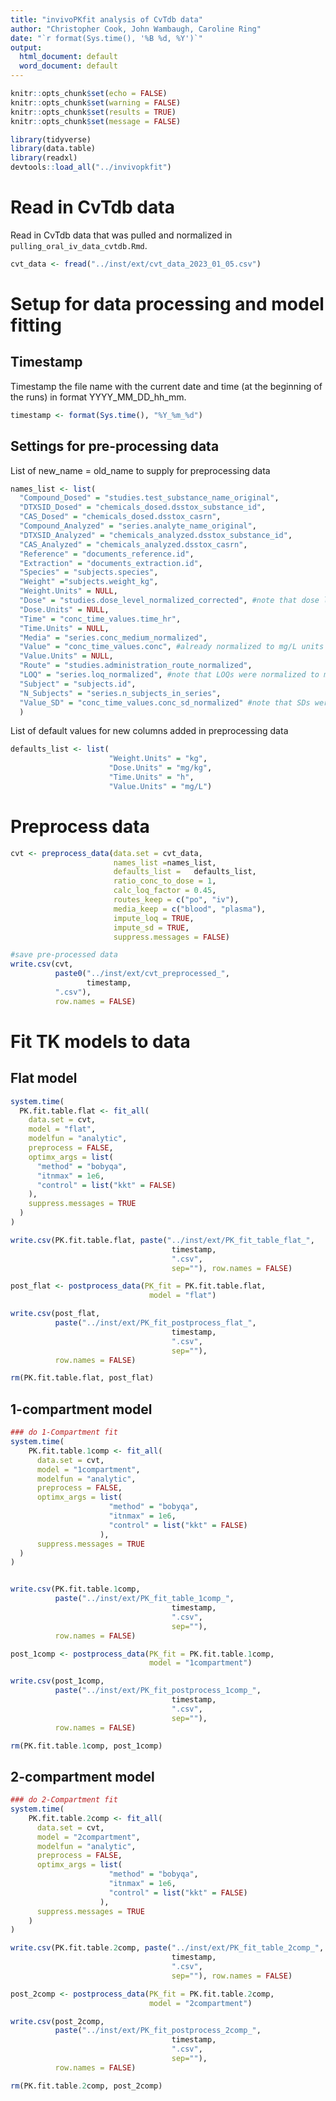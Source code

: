 ```yaml
---
title: "invivoPKfit analysis of CvTdb data"
author: "Christopher Cook, John Wambaugh, Caroline Ring"
date: "`r format(Sys.time(), '%B %d, %Y')`"
output:
  html_document: default
  word_document: default
---
```


```r
knitr::opts_chunk$set(echo = FALSE)
knitr::opts_chunk$set(warning = FALSE)
knitr::opts_chunk$set(results = TRUE)
knitr::opts_chunk$set(message = FALSE)
```

```r
library(tidyverse)
library(data.table)
library(readxl)
devtools::load_all("../invivopkfit")
```

# Read in CvTdb data

Read in CvTdb data that was pulled and normalized in `pulling_oral_iv_data_cvtdb.Rmd`.

```r
cvt_data <- fread("../inst/ext/cvt_data_2023_01_05.csv")
```

# Setup for data processing and model fitting

## Timestamp
Timestamp the file name with the current date and time (at the beginning of the runs) in format YYYY_MM_DD_hh_mm.

```r
timestamp <- format(Sys.time(), "%Y_%m_%d")
```

## Settings for pre-processing data

List of new_name = old_name to supply for preprocessing data

```r
names_list <- list(
  "Compound_Dosed" = "studies.test_substance_name_original",
  "DTXSID_Dosed" = "chemicals_dosed.dsstox_substance_id",
  "CAS_Dosed" = "chemicals_dosed.dsstox_casrn",
  "Compound_Analyzed" = "series.analyte_name_original",
  "DTXSID_Analyzed" = "chemicals_analyzed.dsstox_substance_id",
  "CAS_Analyzed" = "chemicals_analyzed.dsstox_casrn",
  "Reference" = "documents_reference.id",
  "Extraction" = "documents_extraction.id",
  "Species" = "subjects.species",
  "Weight" ="subjects.weight_kg",
  "Weight.Units" = NULL,
  "Dose" = "studies.dose_level_normalized_corrected", #note that dose levels were corrected in pulling_oral_iv_data_cvtdb.Rmd
  "Dose.Units" = NULL,
  "Time" = "conc_time_values.time_hr",
  "Time.Units" = NULL,
  "Media" = "series.conc_medium_normalized",
  "Value" = "conc_time_values.conc", #already normalized to mg/L units in CvTdb
  "Value.Units" = NULL,
  "Route" = "studies.administration_route_normalized",
  "LOQ" = "series.loq_normalized", #note that LOQs were normalized to mg/L units in pulling_oral_iv_data_cvtdb.Rmd
  "Subject" = "subjects.id",
  "N_Subjects" = "series.n_subjects_in_series",
  "Value_SD" = "conc_time_values.conc_sd_normalized" #note that SDs were normalized to mg/L units in pulling_oral_iv_data_cvtdb.Rmd
  )
```

List of default values for new columns added in preprocessing data

```r
defaults_list <- list(
                      "Weight.Units" = "kg",
                      "Dose.Units" = "mg/kg",
                      "Time.Units" = "h",
                      "Value.Units" = "mg/L")
```

# Preprocess data

```r
cvt <- preprocess_data(data.set = cvt_data,
                       names_list =names_list,
                       defaults_list =   defaults_list,
                       ratio_conc_to_dose = 1,
                       calc_loq_factor = 0.45,
                       routes_keep = c("po", "iv"),
                       media_keep = c("blood", "plasma"),
                       impute_loq = TRUE,
                       impute_sd = TRUE,
                       suppress.messages = FALSE)

#save pre-processed data
write.csv(cvt,
          paste0("../inst/ext/cvt_preprocessed_",
                 timestamp,
          ".csv"),
          row.names = FALSE)
```

# Fit TK models to data

## Flat model

```r

system.time(
  PK.fit.table.flat <- fit_all(
    data.set = cvt,
    model = "flat",
    modelfun = "analytic",
    preprocess = FALSE,
    optimx_args = list(
      "method" = "bobyqa",
      "itnmax" = 1e6,
      "control" = list("kkt" = FALSE)
    ),
    suppress.messages = TRUE
  )
)

write.csv(PK.fit.table.flat, paste("../inst/ext/PK_fit_table_flat_",
                                    timestamp,
                                    ".csv",
                                    sep=""), row.names = FALSE)

post_flat <- postprocess_data(PK_fit = PK.fit.table.flat,
                               model = "flat")

write.csv(post_flat,
          paste("../inst/ext/PK_fit_postprocess_flat_",
                                    timestamp,
                                    ".csv",
                                    sep=""),
          row.names = FALSE)

rm(PK.fit.table.flat, post_flat)
```

## 1-compartment model

```r

### do 1-Compartment fit
system.time(
    PK.fit.table.1comp <- fit_all(
      data.set = cvt,
      model = "1compartment",
      modelfun = "analytic",
      preprocess = FALSE,
      optimx_args = list(
                      "method" = "bobyqa",
                      "itnmax" = 1e6,
                      "control" = list("kkt" = FALSE)
                    ),
      suppress.messages = TRUE
  )
)


write.csv(PK.fit.table.1comp,
          paste("../inst/ext/PK_fit_table_1comp_",
                                    timestamp,
                                    ".csv",
                                    sep=""),
          row.names = FALSE)

post_1comp <- postprocess_data(PK_fit = PK.fit.table.1comp,
                               model = "1compartment")

write.csv(post_1comp,
          paste("../inst/ext/PK_fit_postprocess_1comp_",
                                    timestamp,
                                    ".csv",
                                    sep=""),
          row.names = FALSE)

rm(PK.fit.table.1comp, post_1comp)

```

## 2-compartment model

```r
### do 2-Compartment fit
system.time(
    PK.fit.table.2comp <- fit_all(
      data.set = cvt,
      model = "2compartment",
      modelfun = "analytic",
      preprocess = FALSE,
      optimx_args = list(
                      "method" = "bobyqa",
                      "itnmax" = 1e6,
                      "control" = list("kkt" = FALSE)
                    ),
      suppress.messages = TRUE
    )
)

write.csv(PK.fit.table.2comp, paste("../inst/ext/PK_fit_table_2comp_",
                                    timestamp,
                                    ".csv",
                                    sep=""), row.names = FALSE)

post_2comp <- postprocess_data(PK_fit = PK.fit.table.2comp,
                               model = "2compartment")

write.csv(post_2comp,
          paste("../inst/ext/PK_fit_postprocess_2comp_",
                                    timestamp,
                                    ".csv",
                                    sep=""),
          row.names = FALSE)

rm(PK.fit.table.2comp, post_2comp)
```




